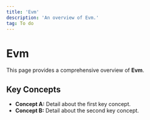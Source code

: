 ```yaml
---
title: 'Evm'
description: 'An overview of Evm.'
tag: To do
---
```


# Evm

This page provides a comprehensive overview of **Evm**.

## Key Concepts

* **Concept A:** Detail about the first key concept.
* **Concept B:** Detail about the second key concept.
